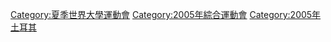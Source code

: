 [[Category:夏季世界大學運動會|Category:夏季世界大學運動會]]
[[Category:2005年綜合運動會|Category:2005年綜合運動會]]
[[Category:2005年土耳其|Category:2005年土耳其]]